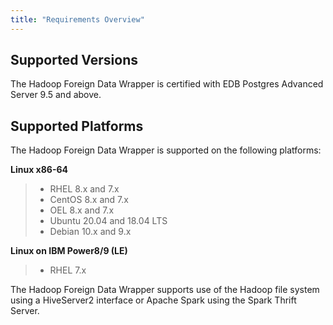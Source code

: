 ```yaml
---
title: "Requirements Overview"
---
```




## Supported Versions



The Hadoop Foreign Data Wrapper is certified with EDB Postgres Advanced Server 9.5 and above.

## Supported Platforms



The Hadoop Foreign Data Wrapper is supported on the following platforms:

**Linux x86-64**

> -   RHEL 8.x and 7.x
> -   CentOS 8.x and 7.x
> -   OEL 8.x and 7.x
> -   Ubuntu 20.04 and 18.04 LTS
> -   Debian 10.x and 9.x

**Linux on IBM Power8/9 (LE)**

> -   RHEL 7.x

The Hadoop Foreign Data Wrapper supports use of the Hadoop file system using a HiveServer2 interface or Apache Spark using the Spark Thrift Server.
